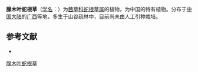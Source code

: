{{Speciesbox
| name = 腺木叶蛇根草
| status = 
| status_system = 
| image =
| genus = Ophiorrhiza
| species = mycetifolia
| authority = H. S. Lo
}}

'''腺木叶蛇根草'''（[[学名|学名]]：{{lang|la|''Ophiorrhiza mycetifolia''}}）为[[茜草科|茜草科]][[蛇根草属|蛇根草属]]的植物，为中国的特有植物。分布于[[中国大陆|中国大陆]]的[[广西|广西]]等地，多生于山谷疏林中，目前尚未由人工引种栽培。

== 参考文献 ==
<div class="references-small">
* {{cite web| url =http://www.bioinfo.cn/db05/KmzwSpecies.php?action=view&id=19865| title =腺木叶蛇根草| work =《中国高等植物数据库全库》| publisher =中国科学院微生物研究所| author =昆明植物研究所| accessdate =2009-02-25| deadurl =yes| archiveurl =https://web.archive.org/web/20160305071828/http://www.bioinfo.cn/db05/KmzwSpecies.php?action=view&id=19865| archivedate =2016-03-05}}
</div>

[[Category:蛇根草属|腺木叶蛇根草]]


{{植物小作品}}